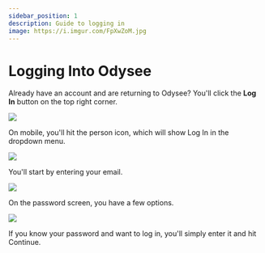 ---
sidebar_position: 1
description: Guide to logging in
image: https://i.imgur.com/FpXwZoM.jpg
---

# Logging Into Odysee

Already have an account and are returning to Odysee? You'll click the **Log In** button on the top right corner.

![](https://i.imgur.com/BVk7SoC.jpg)

On mobile, you'll hit the person icon, which will show Log In in the dropdown menu.

![](https://i.imgur.com/vWURDEo.jpg)

You'll start by entering your email.

![](https://i.imgur.com/vpHKwo4.png)

On the password screen, you have a few options.

![](https://i.imgur.com/sxATuIE.png)

If you know your password and want to log in, you'll simply enter it and hit Continue.